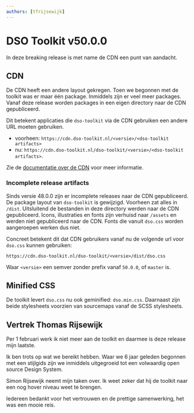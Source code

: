 ```yaml
---
authors: [tfrijsewijk]
---
```


# DSO Toolkit v50.0.0

In deze breaking release is met name de CDN een punt van aandacht.

## CDN

De CDN heeft een andere layout gekregen. Toen we begonnen met de toolkit was er maar één package. Inmiddels zijn er veel meer packages. Vanaf deze release worden packages in een eigen directory naar de CDN gepubliceerd.

Dit betekent applicaties die `dso-toolkit` via de CDN gebruiken een andere URL moeten gebruiken.

- voorheen: `https://cdn.dso-toolkit.nl/<versie>/<dso-toolkit artifacts>`
- nu: `https://cdn.dso-toolkit.nl/dso-toolkit/<versie>/<dso-toolkit artifacts>`.

Zie de [documentatie over de CDN](/voor-developers/cdn) voor meer informatie.

### Incomplete release artifacts

Sinds versie 48.0.0 zijn er incomplete releases naar de CDN gepubliceerd. De package layout van `dso-toolkit` is gewijzigd. Voorheen zat alles in `/dist`. Uitsluitend de bestanden in deze directory werden naar de CDN gepubliceerd. Icons, illustraties en fonts zijn verhuisd naar `/assets` en werden niet gepubliceerd naar de CDN. Fonts die vanuit `dso.css` worden aangeroepen werken dus niet.

Concreet betekent dit dat CDN gebruikers vanaf nu de volgende url voor `dso.css` kunnen gebruiken:

```
https://cdn.dso-toolkit.nl/dso-toolkit/<versie>/dist/dso.css
```

Waar `<versie>` een semver zonder prefix vanaf `50.0.0`, of `master` is.

## Minified CSS

De toolkit levert `dso.css` nu ook geminified: `dso.min.css`. Daarnaast zijn beide stylesheets voorzien van sourcemaps vanaf de SCSS stylesheets.

## Vertrek Thomas Rijsewijk

Per 1 februari werk ik niet meer aan de toolkit en daarmee is deze release mijn laatste.

Ik ben trots op wat we bereikt hebben. Waar we 6 jaar geleden begonnen met een stijlgids zijn we inmiddels uitgegroeid tot een volwaardig open source Design System.

Simon Rijsewijk neemt mijn taken over. Ik weet zeker dat hij de toolkit naar een nog hover niveau weet te brengen.

Iedereen bedankt voor het vertrouwen en de prettige samenwerking, het was een mooie reis.
